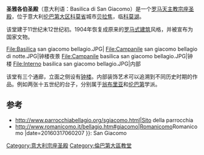 '''圣雅各伯圣殿'''（意大利语：Basilica di San Giacomo）是一个[[罗马天主教|罗马天主教]][[宗座圣殿|宗座圣殿]]，位于意大利[[伦巴第大区|伦巴第大区]][[科莫省|科莫省]]城市[[贝拉焦|贝拉焦]]，临[[科莫湖|科莫湖]]。

该堂建于11世纪末12世纪初。1904年恢复成原来的[[罗马式建筑|罗马式建筑]]风格，并被宣布为国家文物。
<gallery>
File:Basilica san giacomo bellagio.JPG|
File:Campanile san giacomo bellagio di notte.JPG|钟楼夜景
File:Campanile basilica san giacomo bellagio.JPG|钟楼
File:Interno basilica san giacomo bellagio.JPG|内部
</gallery>

该堂有三个通廊，立面之侧设有[[钟楼|钟楼]]。内部装饰艺术可以追溯到不同历史时期的作品。例如两张十五世纪的台子，分别属于[[翁布里亚|翁布里亚]]和[[伦巴第|伦巴第]]学派。

== 参考 ==
* http://www.parrocchiabellagio.org/sgiacomo.html|Sito{{dead link|date=2017年12月 |bot=InternetArchiveBot |fix-attempted=yes }} della parrocchia
* http://www.romanicomo.it/bellagio.htm#giacomo|Romanicomo{{Wayback|url=http://www.romanicomo.it/bellagio.htm#giacomo{{!}}Romanicomo |date=20160317060207 }}: San Giacomo
<references/>

[[Category:意大利宗座圣殿|Category:意大利宗座圣殿]]
[[Category:倫巴第大區教堂|Category:倫巴第大區教堂]]